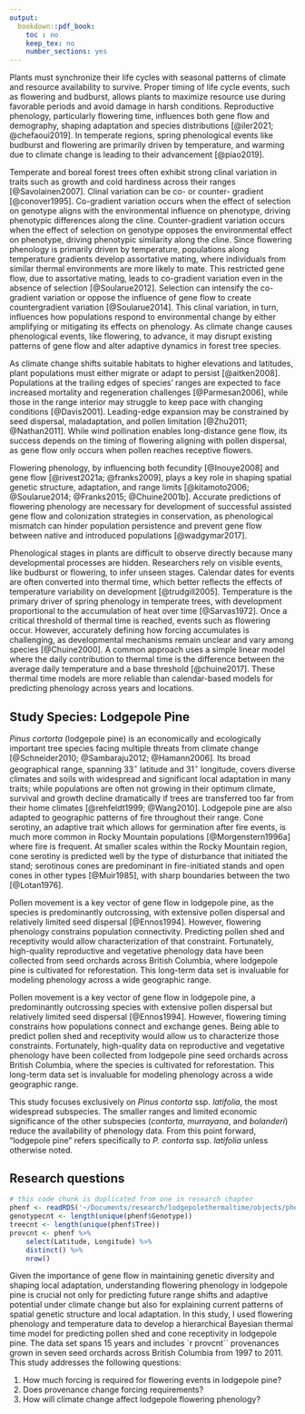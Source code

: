 ```yaml
---
output:
  bookdown::pdf_book:
    toc : no
    keep_tex: no
    number_sections: yes
---
```


<!-- This section is mandatory! -->

Plants must synchronize their life cycles with seasonal patterns of climate and resource availability to survive. 
Proper timing of life cycle events, such as flowering and budburst, allows plants to maximize resource use during favorable periods and avoid damage in harsh conditions. 
Reproductive phenology, particularly flowering time, influences both gene flow and demography, shaping adaptation and species distributions [@iler2021; @chefaoui2019]. 
In temperate regions, spring phenological events like budburst and flowering are primarily driven by temperature, and warming due to climate change is leading to their advancement  [@piao2019].

Temperate and boreal forest trees often exhibit strong clinal variation in traits such as growth and cold hardiness across their ranges [@Savolainen2007]. 
Clinal variation can be co- or counter- gradient [@conover1995]. 
Co-gradient variation occurs when the effect of selection on genotype aligns with the environmental influence on phenotype, driving phenotypic differences along the cline.
Counter-gradient variation occurs when the effect of selection on genotype opposes the environmental effect on phenotype, driving phenotypic similarity along the cline.
Since flowering phenology is primarily driven by temperature, populations along temperature gradients develop assortative mating, where individuals from similar thermal environments are more likely to mate.
This restricted gene flow, due to assortative mating, leads to co-gradient variation even in the absence of selection [@Soularue2012].
Selection can intensify the co-gradient variation or oppose the influence of gene flow to create countergradient variation [@Soularue2014]. 
This clinal variation, in turn, influences how populations respond to environmental change by either amplifying or mitigating its effects on phenology. 
As climate change causes phenological events, like flowering, to advance, it may disrupt existing patterns of gene flow and alter adaptive dynamics in forest tree species.

As climate change shifts suitable habitats to higher elevations and latitudes, plant populations must either migrate or adapt to persist [@aitken2008].
Populations at the trailing edges of species' ranges are expected to face increased mortality and regeneration challenges [@Parmesan2006], while those in the range interior may struggle to keep pace with changing conditions [@Davis2001]. 
Leading-edge expansion may be constrained by seed dispersal, maladaptation, and pollen limitation [@Zhu2011; @Nathan2011]. 
While wind pollination enables long-distance gene flow, its success depends on the timing of flowering aligning with pollen dispersal, as gene flow only occurs when pollen reaches receptive flowers.

Flowering phenology, by influencing both fecundity [@Inouye2008] and gene flow [@rivest2021a; @franks2009], plays a key role in shaping spatial genetic structure, adaptation, and range limits [@kitamoto2006; @Soularue2014; @Franks2015; @Chuine2001b]. 
Accurate predictions of flowering phenology are necessary for development of successful assisted gene flow and colonization strategies in conservation, as phenological mismatch can hinder population persistence and prevent gene flow between native and introduced populations [@wadgymar2017].

Phenological stages in plants are difficult to observe directly because many developmental processes are hidden. 
Researchers rely on visible events, like budburst or flowering, to infer unseen stages. 
Calendar dates for events are often converted into thermal time, which better reflects the effects of temperature variability on development [@trudgill2005]. 
Temperature is the primary driver of spring phenology in temperate trees, with development proportional to the accumulation of heat over time [@Sarvas1972].
Once a critical threshold of thermal time is reached, events such as flowering occur. 
However, accurately defining how forcing accumulates is challenging, as developmental mechanisms remain unclear and vary among species [@Chuine2000]. 
A common approach uses a simple linear model where the daily contribution to thermal time is the difference between the average daily temperature and a base threshold [@chuine2017]. 
These thermal time models are more reliable than calendar-based models for predicting phenology across years and locations.

## Study Species: Lodgepole Pine
*Pinus cortorta* (lodgepole pine) is an economically and ecologically important tree species facing multiple threats from climate change [@Schneider2010; @Sambaraju2012; @Hamann2006].
Its broad geographical range, spanning 33$^\circ$ latitude and 31$^\circ$ longitude, covers diverse climates and soils with widespread and significant local adaptation in many traits; while populations are often not growing in their optimum climate, survival and growth decline dramatically if trees are transferred too far from their home climates [@rehfeldt1999; @Wang2010]. 
Lodgepole pine are also adapted to geographic patterns of fire throughout their range.
Cone serotiny, an adaptive trait which allows for germination after fire events, is much more common in Rocky Mountain populations [@Morgenstern1996a] where fire is frequent. 
At smaller scales within the Rocky Mountain region, cone serotiny is predicted well by the type of disturbance that initiated the stand; serotinous cones are predominant in fire-initiated stands and open cones in other types [@Muir1985], with sharp boundaries between the two [@Lotan1976].

Pollen movement is a key vector of gene flow in lodgepole pine, as the species is predominantly outcrossing, with extensive pollen dispersal and relatively limited seed dispersal [@Ennos1994]. 
However, flowering phenology constrains population connectivity. 
Predicting pollen shed and receptivity would allow characterization of that constraint.
Fortunately, high-quality reproductive and vegetative phenology data have been collected from seed orchards across British Columbia, where lodgepole pine is cultivated for reforestation. 
This long-term data set is invaluable for modeling phenology across a wide geographic range.

Pollen movement is a key vector of gene flow in lodgepole pine, a predominantly outcrossing species with extensive pollen dispersal but relatively limited seed dispersal [@Ennos1994]. 
However, flowering timing constrains how populations connect and exchange genes. 
Being able to predict pollen shed and receptivity would allow us to characterize those constraints.
Fortunately, high-quality data on reproductive and vegetative phenology have been collected from lodgepole pine seed orchards across British Columbia, where the species is cultivated for reforestation. 
This long-term data set is invaluable for modeling phenology across a wide geographic range.

This study focuses exclusively on *Pinus contorta* ssp. *latifolia*, the most widespread subspecies. 
The smaller ranges and limited economic significance of the other subspecies (*contorta*, *murrayana*, and *bolanderi*) reduce the availability of phenology data. From this point forward, "lodgepole pine" refers specifically to *P. contorta* ssp. *latifolia* unless otherwise noted.

## Research questions
```r
# this code chunk is duplicated from one in research chapter
phenf <- readRDS('~/Documents/research/lodgepolethermaltime/objects/phenf.rds')
genotypecnt <- length(unique(phenf$Genotype))
treecnt <- length(unique(phenf$Tree))
provcnt <- phenf %>%
    select(Latitude, Longitude) %>%
    distinct() %>%
    nrow()
```
Given the importance of gene flow in maintaining genetic diversity and shaping local adaptation, understanding flowering phenology in lodgepole pine is crucial not only for predicting future range shifts and adaptive potential under climate change but also for explaining current patterns of spatial genetic structure and local adaptation. 
In this study, I used flowering phenology and temperature data to develop a hierarchical Bayesian thermal time model for predicting pollen shed and cone receptivity in lodgepole pine. 
The data set spans 15 years and includes `r provcnt`` provenances grown in seven seed orchards across British Columbia from 1997 to 2011. 
This study addresses the following questions:

1) How much forcing is required for flowering events in lodgepole pine? 
2) Does provenance change forcing requirements? 
3) How will climate change affect lodgepole flowering phenology?

